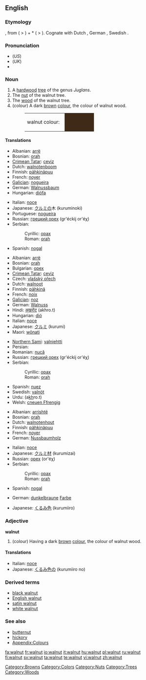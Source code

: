 {{wikipedia}}
{{wikibooks|Cookbook:Walnut|Walnut}}
==English==

===Etymology===
{{OE.}} {{term|walhhnutu}}, from {{proto|Germanic|walhoz|Celt, Roman, foreigner}} ( > {{term|Welsh}}) + *{{term||hnut-}} ( > {{term|nut}}).  Cognate with Dutch {{term|walnoot}}, German {{term|Walnuss}}, Swedish {{term|valnöt}}.

===Pronunciation===
* (''US'') {{IPA|/ˈwɑlnət/}}
* (''UK'') {{IPA|/ˈwɔ:lnʌt/}}
* {{audio|en-us-walnut.ogg|Audio (US)}}

===Noun===
{{en-noun}}

# A [[hardwood]] [[tree]] of the genus ''Juglans''.
# The [[nut]] of the walnut tree.
# The [[wood]] of the walnut tree.
# (colour) A dark [[brown]] [[colour]], the colour of walnut wood.
#: <table><tr><td>walnut colour: &nbsp;</td><td bgcolor="#3E2A16" width="80">&nbsp; </td></tr></table>

====Translations====
{{trans-top|tree}}
* Albanian: [[arrë]]
* Bosnian: [[orah#Bosnian|orah]] {{m}}
* [[Crimean Tatar]]: [[ceviz]]
* Dutch: [[walnotenboom]] {{m}}
* Finnish: [[pähkinäpuu]]
* French: [[noyer]] {{m}}
* [[Galician]]: [[nogueira]] {{f}}
* German: [[Walnussbaum]] {{m}}
* Hungarian: [[diófa]]
{{trans-mid}}
* Italian: [[noce]] {{m}}
* Japanese: [[クルミ]]の木 (kuruminoki)
* Portuguese: [[nogueira]] {{f}}
* Russian: [[грецкий орех]] (gr'éckij or'éχ) {{m}}
* Serbian:
*: Cyrillic: [[орах#Serbian|орах]] {{m}}
*: Roman: [[orah#Serbian|orah]] {{m}}
* Spanish: [[nogal]] {{m}}
{{trans-bottom}}

{{trans-top|nut}}
* Albanian: [[arrë]]
* Bosnian: [[orah#Bosnian|orah]] {{m}}
* Bulgarian: [[орех]] {{m}}
* [[Crimean Tatar]]: [[ceviz]]
* Czech: [[vlašský ořech]] {{m}}
* Dutch: [[walnoot]] {{m}}
* Finnish: [[pähkinä]]
* French: [[noix]] {{f}}
* [[Galician]]: [[noz]] {{f}}
* German: [[Walnuss]] {{f}}
* Hindi: [[अखरोट]] (akhro.t) {{m}}
* Hungarian: [[dió]]
* Italian: [[noce]] {{f}}
* Japanese: [[クルミ]] (kurumi)
* Maori: [[wōnati]]
{{trans-mid}}
* [[Northern Sami]]: [[valniehtti]]
* Persian: {{fa-Arab|[[گردو]]}}
* Romanian: [[nucă]] {{f}}
* Russian: [[грецкий орех]] (gr'éckij or'éχ) {{m}}
* Serbian:
*: Cyrillic: [[орах#Serbian|орах]] {{m}}
*: Roman: [[orah#Serbian|orah]] {{m}}
* Spanish: [[nuez]] {{f}}
* Swedish: [[valnöt]] {{c}}
* Urdu: {{ur-Arab|[[اخروٹ]]}} (a<u>kh</u>ro.t) {{m}}
* Welsh: [[cneuen Ffrengig]] {{f}}
{{trans-bottom}}

{{trans-top|wood}}
* Albanian: [[arrishtë]]
* Bosnian: [[orah#Bosnian|orah]] {{m}}
* Dutch: [[walnotenhout]] {{n}}
* Finnish: [[pähkinäpuu]]
* French: [[noyer]] {{m}}
* German: [[Nussbaumholz]] {{n}}
{{trans-mid}}
* Italian: [[noce]] {{m}}
* Japanese: [[クルミ]][[材]] (kurumizai)
* Russian: [[орех]] (or'éχ) {{m}}
* Serbian:
*: Cyrillic: [[орах#Serbian|орах]] {{m}}
*: Roman: [[orah#Serbian|orah]] {{m}}
* Spanish: [[nogal]] {{m}}
{{trans-bottom}}

{{trans-top|colour}}
* German: [[dunkelbraun]]e [[Farbe]] {{f}}
{{trans-mid}}
* Japanese: [[くるみ]][[色]] (kurumiiro)
{{trans-bottom}}

===Adjective===
'''walnut'''

# (colour) Having a dark [[brown]] [[colour]], the colour of walnut wood.

====Translations====
{{trans-top|colour}}
* Italian: [[noce]]
* Japanese: [[くるみ]][[色]]の (kurumiiro no)
{{trans-mid}}
{{trans-bottom}}

===Derived terms===
* [[black walnut]]
* [[English walnut]]
* [[satin walnut]]
* [[white walnut]]

===See also===
* [[butternut]]
* [[hickory]]
* [[Appendix:Colours]]

[[Category:Browns]]
[[Category:Colors]]
[[Category:Nuts]]
[[Category:Trees]]
[[Category:Woods]]

[[fa:walnut]]
[[fr:walnut]]
[[io:walnut]]
[[it:walnut]]
[[hu:walnut]]
[[pl:walnut]]
[[ru:walnut]]
[[fi:walnut]]
[[sv:walnut]]
[[ta:walnut]]
[[te:walnut]]
[[vi:walnut]]
[[zh:walnut]]